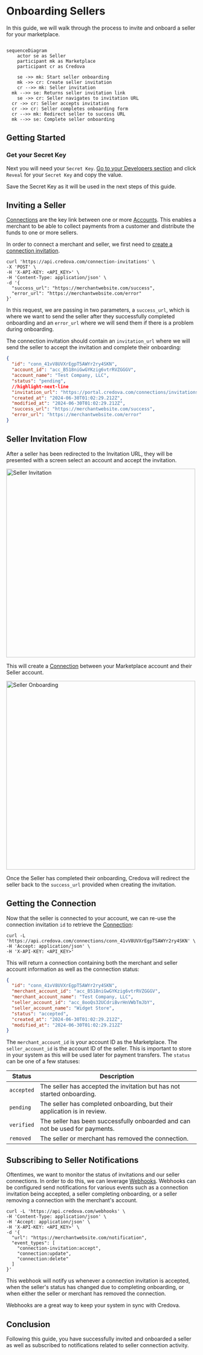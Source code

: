 
# Onboarding Sellers

In this guide, we will walk through the process to invite and onboard a seller for your marketplace.

```mermaid

sequenceDiagram
	actor se as Seller
	participant mk as Marketplace
	participant cr as Credova

	se ->> mk: Start seller onboarding
	mk ->> cr: Create seller invitation
	cr -->> mk: Seller invitation
  mk -->> se: Returns seller invitation link
	se ->> cr: Seller navigates to invitation URL
  cr ->> cr: Seller accepts invitation
  cr ->> cr: Seller completes onboarding form
  cr -->> mk: Redirect seller to success URL
  mk -->> se: Complete seller onboarding
```

## Getting Started

<GettingStartedSection />

### Get your Secret Key

Next you will need your `Secret Key`. [Go to your Developers section](https://portal.credova.com/developers/api-keys) and click `Reveal` for your `Secret Key` and copy the value.

<Alert>Save the Secret Key as it will be used in the next steps of this guide.</Alert>

## Inviting a Seller

[Connections](/concepts/connections) are the key link between one or more [Accounts](/concepts/accounts). This enables a merchant to be able to collect payments from a customer and distribute the funds to one or more sellers.

In order to connect a merchant and seller, we first need to [create a connection invitation](/api/create-connection-invitation).

```shell showLineNumbers
curl 'https://api.credova.com/connection-invitations' \
-X 'POST' \
-H 'X-API-KEY: <API_KEY>' \
-H 'Content-Type: application/json' \
-d '{
  "success_url": "https://merchantwebsite.com/success",
  "error_url": "https://merchantwebsite.com/error"
}'
```

In this request, we are passing in two parameters, a `success_url`, which is where we want to send the seller after they successfully completed onboarding and an `error_url` where we will send them if there is a problem during onboarding.

The connection invitation should contain an `invitation_url` where we will send the seller to accept the invitation and complete their onboarding:

```json showLineNumbers
{
  "id": "conn_41vV8UVXrEgpT5AWYr2ry4SKN",
  "account_id": "acc_B518niGwGYKzig6vtrRVZGGGV",
  "account_name": "Test Company, LLC",
  "status": "pending",
  //highlight-next-line
  "invitation_url": "https://portal.credova.com/connections/invitations/invt_41vV8UVXrEgpT5AWYr2ry4SKN?merchant_name=Test%20Company",
  "created_at": "2024-06-30T01:02:29.212Z",
  "modified_at": "2024-06-30T01:02:29.212Z",
  "success_url": "https://merchantwebsite.com/success",
  "error_url": "https://merchantwebsite.com/error"
}
```

## Seller Invitation Flow

After a seller has been redirected to the Invitation URL, they will be presented with a screen select an account and accept the invitation.

<div style={{textAlign: 'center'}}>
  <img alt="Seller Invitation" src="/img/guides/marketplaces/seller-invitation.png" width="500" />
</div>

This will create a [Connection](/concepts/connections) between your Marketplace account and their Seller account.

<div style={{textAlign: 'center'}}>
  <img alt="Seller Onboarding" src="/img/guides/marketplaces/seller-onboarding.png" width="500" />
</div>

Once the Seller has completed their onboarding, Credova will redirect the seller back to the `success_url` provided when creating the invitation.

## Getting the Connection

Now that the seller is connected to your account, we can re-use the connection invitation `id` to retrieve the [Connection](/api/get-connection-by-id):

```shell showLineNumber
curl -L 'https://api.credova.com/connections/conn_41vV8UVXrEgpT5AWYr2ry4SKN' \
-H 'Accept: application/json' \
-H 'X-API-KEY: <API_KEY>'
```

This will return a connection containing both the merchant and seller account information as well as the connection status:

```json showLineNumbers
{
  "id": "conn_41vV8UVXrEgpT5AWYr2ry4SKN",
  "merchant_account_id": "acc_B518niGwGYKzig6vtrRVZGGGV",
  "merchant_account_name": "Test Company, LLC",
  "seller_account_id": "acc_8ooQs32UCdriBvrHnVWbTmJbY",
  "seller_account_name": "Widget Store",
  "status": "accepted",
  "created_at": "2024-06-30T01:02:29.212Z",
  "modified_at": "2024-06-30T01:02:29.212Z"
}
```

The `merchant_account_id` is your account ID as the Marketplace. The `seller_account_id` is the account ID of the seller. This is important to store in your system as this will be used later for payment transfers.
The `status` can be one of a few statuses:

| Status      | Description                                                                  |
| ----------- | ---------------------------------------------------------------------------- |
| `accepted`  | The seller has accepted the invitation but has not started onboarding.       |
| `pending`   | The seller has completed onboarding, but their application is in review.     |
| `verified`  | The seller has been successfully onboarded and can not be used for payments. |
| `removed`   | The seller or merchant has removed the connection.                           |

## Subscribing to Seller Notifications

Oftentimes, we want to monitor the status of invitations and our seller connections. In order to do this, we can leverage [Webhooks](/concepts/webhooks).
Webhooks can be configured send notifications for various events such as a connection invitation being accepted, a seller completing onboarding, or a seller removing a connection
with the merchant's account.

```shell showLineNumbers title="Create a Webhook"
curl -L 'https://api.credova.com/webhooks' \
-H 'Content-Type: application/json' \
-H 'Accept: application/json' \
-H 'X-API-KEY: <API_KEY>' \
-d '{
  "url": "https://merchantwebsite.com/notification",
  "event_types": [
    "connection-invitation:accept",
    "connection:update",
    "connection:delete"
  ]
}'
```

This webhook will notify us whenever a connection invitation is accepted, when the seller's status has changed due to completing onboarding, or when either the seller or merchant has removed the connection.

Webhooks are a great way to keep your system in sync with Credova.

## Conclusion

Following this guide, you have successfully invited and onboarded a seller as well as subscribed to notifications related to seller connection activity.
